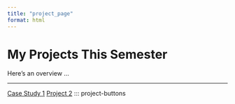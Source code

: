 ```yaml
---
title: "project_page"
format: html
---
```


# My Projects This Semester {.tabset .tabset-pills}

Here’s an overview …

------------------------------------------------------------------------

::: project-buttons
<a class="btn btn-primary m-1" href="./case_studies/gapminder1.qmd">Case Study 1</a> <a class="btn btn-primary m-1" href="./case_studies/gapminder2.qmd">Project 2</a> ::: project-buttons
:::
